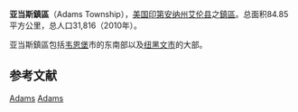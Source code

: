 {{noteTA
|G1=USState
}}
{{Infobox settlement
|official_name            = 亚当斯鎮區
|settlement_type          = [[鎮區_(美国)|鎮區]]
|nickname                 = 
|motto                    =

<!-- Images -->
|image_skyline            = 
|imagesize                = 
|image_caption            = 
|image_flag               = 
|image_seal               =

<!-- Maps -->
|image_map                = Map highlighting Adams Township, Allen County, Indiana.svg
|mapsize                  = 
|map_caption              = 所在位置
|image_map1               = 
|mapsize1                 = 
|map_caption1             =

<!-- Location -->
|coordinates_display      = inline,title
|coordinates_region       = US-IN
|subdivision_type         = 国家
|subdivision_name         = [[美国|美国]]
|subdivision_type1        = [[美国行政区划|州]]
|subdivision_name1        = [[印第安纳州|印第安纳州]]
|subdivision_type2        = [[县_(美国)|县]]
|subdivision_name2        = [[艾伦县|艾伦县]]
<!-- Area -->
|area_footnotes           = 
|area_magnitude           = 
|area_total_km2           = 84.85
|area_land_km2            = 84.81
|area_water_km2           = 0.04
|unit_pref                = Imperial
|area_total_sq_mi         = 
|area_land_sq_mi          = 
|area_water_sq_mi         = 
|area_water_percent       = 0.05

<!-- Population -->
|population_as_of         = 2010年
|population_footnotes     = 
|population_total         = 31816
|population_density_km2   = 375.1
|population_density_sq_mi =

|elevation_footnotes      = 
|elevation_m              = 241
|elevation_ft             = 791
|latd                     = 41
|latm                     = 02
|lats                     = 45
|latNS                    = N
|longd                    = 85
|longm                    = 03
|longs                    = 02
|longEW                   = W

|timezone                 = 
|utc_offset               = 
|timezone_DST             = 
|utc_offset_DST           = 
|postal_code_type         = 邮编
|postal_code              = 46774, 46803, 46805, 46806, 46815, 46816
|area_code                = 
|blank_name               = [[地名信息系统|GNIS]]标识码
|blank_info               = 0453073
|website                  = 
|footnotes                = 
}}
'''亚当斯鎮區'''（Adams Township），[[美国|美国]][[印第安纳州|印第安纳州]][[艾伦县_(印第安纳州)|艾伦县]]之[[鎮區_(美国)|鎮區]]。总面积84.85平方公里，总人口31,816（2010年）。

亚当斯鎮區包括[[韦恩堡|韦恩堡]]市的东南部以及[[纽黑文_(印第安纳州)|纽黑文市]]的大部。

==参考文献==
{{reflist}}

{{印第安纳州艾伦县政区}}

[[Category:艾倫縣鎮區_(印第安納州)|Adams]]
[[Category:印第安納州鎮區|Adams]]